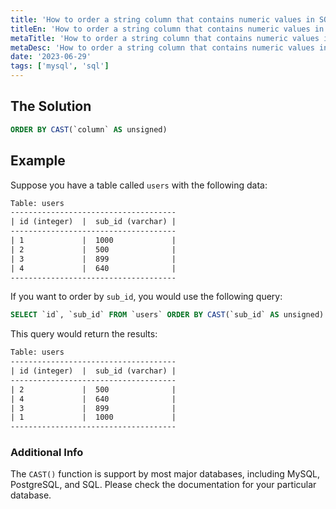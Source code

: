 ```yaml
---
title: 'How to order a string column that contains numeric values in SQL?'
titleEn: 'How to order a string column that contains numeric values in SQL?'
metaTitle: 'How to order a string column that contains numeric values in SQL?'
metaDesc: 'How to order a string column that contains numeric values in SQL?'
date: '2023-06-29'
tags: ['mysql', 'sql']
---
```


## The Solution

```sql
ORDER BY CAST(`column` AS unsigned)
```

## Example

Suppose you have a table called `users` with the following data:

```txt
Table: users
-------------------------------------
| id (integer)  |  sub_id (varchar) |
-------------------------------------
| 1             |  1000             |
| 2             |  500              |
| 3             |  899              |
| 4             |  640              |
-------------------------------------
```

If you want to order by `sub_id`, you would use the following query:

```sql
SELECT `id`, `sub_id` FROM `users` ORDER BY CAST(`sub_id` AS unsigned)
```

This query would return the results:

```txt
Table: users
-------------------------------------
| id (integer)  |  sub_id (varchar) |
-------------------------------------
| 2             |  500              |
| 4             |  640              |
| 3             |  899              |
| 1             |  1000             |
-------------------------------------
```

### Additional Info

The `CAST()` function is support by most major databases, including MySQL, PostgreSQL, and SQL. Please check the documentation for your particular database.

